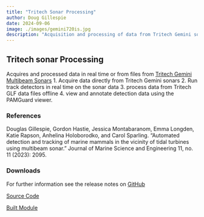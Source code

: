 ```yaml
---
title: "Tritech Sonar Processing"
author: Doug Gillespie
date: 2024-09-06
image: ./images/gemini720is.jpg
description: "Acquisition and processing of data from Tritech Gemini sonars."
---
```


## Tritech sonar Processing

Acquires and processed data in real time or from files from [Tritech Gemini Multibeam Sonars](https://www.tritech.co.uk/products) 1. Acquire data directly from Tritech Gemini sonars 2. Run track detectors in real time on the sonar data 3. process data from Tritech GLF data files offline 4. view and annotate detection data using the PAMGuard viewer.

### References

Douglas Gillespie, Gordon Hastie, Jessica Montabaranom, Emma Longden, Katie Rapson, Anhelina Holoborodko, and Carol Sparling. "Automated detection and tracking of marine mammals in the vicinity of tidal turbines using multibeam sonar." Journal of Marine Science and Engineering 11, no. 11 (2023): 2095.

### Downloads

For further information see the release notes on [GitHub](https://github.com/douggillespie/TritechAcquisitionPlugin/releases)

[Source Code](https://github.com/douggillespie/TritechAcquisitionPlugin)

[Built Module](https://github.com/douggillespie/TritechAcquisitionPlugin/releases/tag/V1.41)
